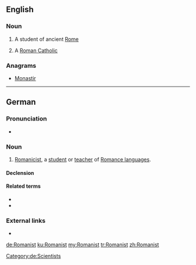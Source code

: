 ==English==

===Noun===
{{en-noun}}

# A student of ancient [[Rome]]
# {{lb|en|informal}} A [[Roman Catholic]]

===Anagrams===
* [[Monastir#English|Monastir]]

----

==German==
{{slim-wikipedia|Romanistik|lang=de}}

===Pronunciation===
* {{IPA|/ʁomaˈnɪst/|lang=de}}

===Noun===
{{de-noun|m|Romanisten|Romanisten|f=Romanistin}}

# [[Romanicist]], a [[student]] or [[teacher]] of [[Romance language]]s.

====Declension====
{{de-decl-noun-m|en|en}}

====Related terms====
* {{l|de|Romanistik}}
* {{l|de|romanistisch}}

===External links===
* {{R:Duden}}

[[Category:de:Scientists]]

[[de:Romanist]]
[[ku:Romanist]]
[[my:Romanist]]
[[tr:Romanist]]
[[zh:Romanist]]